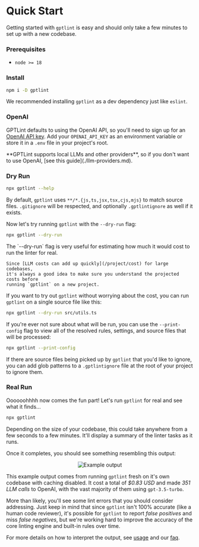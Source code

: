 
# Quick Start

Getting started with `gptlint` is easy and should only take a few minutes to set up with a new codebase.

<Steps>

### Prerequisites

- `node >= 18`

### Install

```sh npm2yarn
npm i -D gptlint
```

We recommended installing `gptlint` as a dev dependency just like `eslint`.

### OpenAI

GPTLint defaults to using the OpenAI API, so you'll need to sign up for an [OpenAI API key](https://platform.openai.com/docs/quickstart?context=node). Add your `OPENAI_API_KEY` as an environment variable or store it in a `.env` file in your project's root.

<Callout>
  **GPTLint supports local LLMs and other providers**, so if you don't want to
  use OpenAI, [see this guide](./llm-providers.md).
</Callout>

### Dry Run

```sh
npx gptlint --help
```

By default, `gptlint` uses `**/*.{js,ts,jsx,tsx,cjs,mjs}` to match source files. `.gitignore` will be respected, and optionally `.gptlintignore` as well if it exists.

Now let's try running `gptlint` with the `--dry-run` flag:

```sh
npx gptlint --dry-run
```

<Callout type='warning'>
    The `--dry-run` flag is very useful for estimating how much it would cost to run the linter for real.

    Since [LLM costs can add up quickly](/project/cost) for large codebases,
    it's always a good idea to make sure you understand the projected costs before
    running `gptlint` on a new project.

</Callout>

If you want to try out `gptlint` without worrying about the cost, you can run `gptlint` on a single source file like this:

```sh
npx gptlint --dry-run src/utils.ts
```

If you're ever not sure about what will be run, you can use the `--print-config` flag to view all of the resolved rules, settings, and source files that will be processed:

```sh
npx gptlint --print-config
```

If there are source files being picked up by `gptlint` that you'd like to ignore, you can add glob patterns to a `.gptlintignore` file at the root of your project to ignore them.

### Real Run

Oooooohhhh now comes the fun part! Let's run `gptlint` for real and see what it finds...

```sh
npx gptlint
```

Depending on the size of your codebase, this could take anywhere from a few seconds to a few minutes. It'll display a summary of the linter tasks as it runs.

Once it completes, you should see something resembling this output:

<p align='center' style={{ padding: '1rem' }}>
  <Image
    src='/example-output-0.png'
    alt='Example output'
    width={1133}
    height={845}
  />
</p>

This example output comes from running `gptlint` fresh on it's own codebase with
caching disabled. It cost a total of _$0.83 USD_ and made _351 LLM calls_
to OpenAI, with the vast majority of them using `gpt-3.5-turbo`.

More than likely, you'll see some lint errors that you should consider addressing. Just keep in mind that since `gptlint` isn't 100% accurate (like a human code reviewer), it's possible for `gptlint` to report _false positives_ and miss _false negatives_, but we're working hard to improve the accuracy of the core linting engine and built-in rules over time.

For more details on how to interpret the output, see [usage](./usage) and our [faq](/project/faq).

</Steps>
